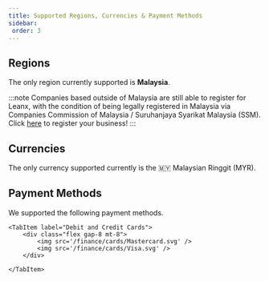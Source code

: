 ```yaml
---
title: Supported Regions, Currencies & Payment Methods
sidebar:
 order: 3
---
```


## Regions
The only region currently supported is __Malaysia__. 

:::note
Companies based outside of Malaysia are still able to register for Leanx, with the condition of being legally registered in Malaysia via Companies Commission of Malaysia / Suruhanjaya Syarikat Malaysia (SSM). Click <a href="https://www.ssm.com.my/Pages/Home.aspx" target="_blank" rel="noopener">here</a>  to register your business!
:::

## Currencies
The only currency supported currently is the 🇲🇾 Malaysian Ringgit (MYR).

## Payment Methods
We supported the following payment methods.

<Tabs>
    <TabItem label="Online Banking">
        <Banks />
    </TabItem>

    <TabItem label="Debit and Credit Cards">
        <div class="flex gap-8 mt-8">
            <img src='/finance/cards/Mastercard.svg' /> 
            <img src='/finance/cards/Visa.svg' />
        </div>
        
    </TabItem>
</Tabs>